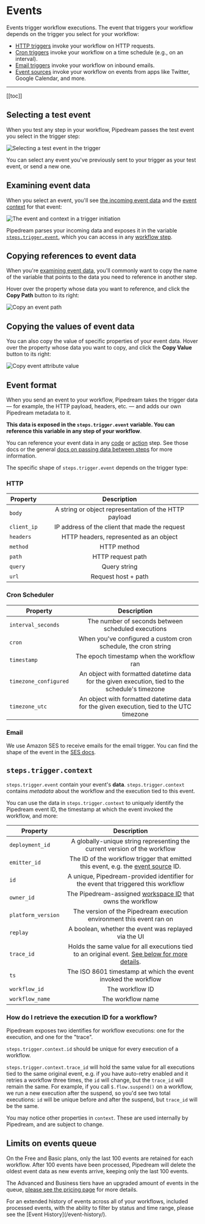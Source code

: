 
# Events

Events trigger workflow executions. The event that triggers your workflow depends on the trigger you select for your workflow:

- [HTTP triggers](/workflows/steps/triggers/#http) invoke your workflow on HTTP requests.
- [Cron triggers](/workflows/steps/triggers/#schedule) invoke your workflow on a time schedule (e.g., on an interval).
- [Email triggers](/workflows/steps/triggers/#email) invoke your workflow on inbound emails.
- [Event sources](/workflows/steps/triggers/#app-based-triggers) invoke your workflow on events from apps like Twitter, Google Calendar, and more.

---

[[toc]]

## Selecting a test event

When you test any step in your workflow, Pipedream passes the test event you select in the trigger step:

![Selecting a test event in the trigger](https://res.cloudinary.com/pipedreamin/image/upload/v1648758487/docs/components/CleanShot_2022-03-31_at_16.24.34_pb9jzt.png)

You can select any event you've previously sent to your trigger as your test event, or send a new one.

## Examining event data

When you select an event, you'll see [the incoming event data](#event-format) and the [event context](#steps-trigger-context) for that event:

![The event and context in a trigger initiation](https://res.cloudinary.com/pipedreamin/image/upload/v1648759141/docs/components/CleanShot_2022-03-31_at_16.30.37_jwwwdy.png)

Pipedream parses your incoming data and exposes it in the variable [`steps.trigger.event`](#event-format), which you can access in any [workflow step](/workflows/steps/).

## Copying references to event data

When you're [examining event data](#examining-event-data), you'll commonly want to copy the name of the variable that points to the data you need to reference in another step.

Hover over the property whose data you want to reference, and click the **Copy Path** button to its right:

![Copy an event path](https://res.cloudinary.com/pipedreamin/image/upload/v1648759215/docs/components/CleanShot_2022-03-31_at_16.39.56_lsus2o.gif)

## Copying the values of event data

You can also copy the value of specific properties of your event data. Hover over the property whose data you want to copy, and click the **Copy Value** button to its right:

![Copy event attribute value](https://res.cloudinary.com/pipedreamin/image/upload/v1648759275/docs/components/CleanShot_2022-03-31_at_16.41.02_xgzcsa.gif)

## Event format

When you send an event to your workflow, Pipedream takes the trigger data — for example, the HTTP payload, headers, etc. — and adds our own Pipedream metadata to it.

**This data is exposed in the `steps.trigger.event` variable. You can reference this variable in any step of your workflow**.

You can reference your event data in any [code](/code/) or [action](/components#actions) step. See those docs or the general [docs on passing data between steps](/workflows/steps/) for more information.

The specific shape of `steps.trigger.event` depends on the trigger type:

### HTTP

| Property    |                      Description                      |
| ----------- | :---------------------------------------------------: |
| `body`      | A string or object representation of the HTTP payload |
| `client_ip` |    IP address of the client that made the request     |
| `headers`   |        HTTP headers, represented as an object         |
| `method`    |                      HTTP method                      |
| `path`      |                   HTTP request path                   |
| `query`     |                     Query string                      |
| `url`       |                  Request host + path                  |

### Cron Scheduler

| Property              |                                           Description                                           |
| --------------------- | :---------------------------------------------------------------------------------------------: |
| `interval_seconds`    |                       The number of seconds between scheduled executions                        |
| `cron`                |                 When you've configured a custom cron schedule, the cron string                  |
| `timestamp`           |                            The epoch timestamp when the workflow ran                            |
| `timezone_configured` | An object with formatted datetime data for the given execution, tied to the schedule's timezone |
| `timezone_utc`        |    An object with formatted datetime data for the given execution, tied to the UTC timezone     |

### Email

We use Amazon SES to receive emails for the email trigger. You can find the shape of the event in the [SES docs](https://docs.aws.amazon.com/ses/latest/DeveloperGuide/receiving-email-notifications-contents.html).

## `steps.trigger.context`

`steps.trigger.event` contain your event's **data**. `steps.trigger.context` contains _metadata_ about the workflow and the execution tied to this event.

You can use the data in `steps.trigger.context` to uniquely identify the Pipedream event ID, the timestamp at which the event invoked the workflow, and more:

| Property           |                                                                     Description                                                                      |
| ------------------ | :--------------------------------------------------------------------------------------------------------------------------------------------------: |
| `deployment_id`    |                                      A globally-unique string representing the current version of the workflow                                       |
| `emitter_id`       |                            The ID of the workflow trigger that emitted this event, e.g. the [event source](/sources) ID.                             |
| `id`               |                                  A unique, Pipedream-provided identifier for the event that triggered this workflow                                  |
| `owner_id`         |                        The Pipedream-assigned [workspace ID](/workspaces/#finding-your-workspace-s-id) that owns the workflow                        |
| `platform_version` |                                         The version of the Pipedream execution environment this event ran on                                         |
| `replay`           |                                                 A boolean, whether the event was replayed via the UI                                                 |
| `trace_id`         | Holds the same value for all executions tied to an original event. [See below for more details](#how-do-i-retrieve-the-execution-id-for-a-workflow). |
| `ts`               |                                            The ISO 8601 timestamp at which the event invoked the workflow                                            |
| `workflow_id`      |                                                                   The workflow ID                                                                    |
| `workflow_name`    |                                                                  The workflow name                                                                   |

### How do I retrieve the execution ID for a workflow?

Pipedream exposes two identifies for workflow executions: one for the execution, and one for the "trace".

`steps.trigger.context.id` should be unique for every execution of a workflow.

`steps.trigger.context.trace_id` will hold the same value for all executions tied to the same original event, e.g. if you have auto-retry enabled and it retries a workflow three times, the `id` will change, but the `trace_id` will remain the same. For example, if you call `$.flow.suspend()` on a workflow, we run a new execution after the suspend, so you'd see two total executions: `id` will be unique before and after the suspend, but `trace_id` will be the same.

You may notice other properties in `context`. These are used internally by Pipedream, and are subject to change.

## Limits on events queue

On the Free and Basic plans, only the last 100 events are retained for each workflow. After 100 events have been processed, Pipedream will delete the oldest event data as new events arrive, keeping only the last 100 events.

The Advanced and Business tiers have an upgraded amount of events in the queue, [please see the pricing page](https://pipedream.com/pricing) for more details.

<Callout type="info" emoji="ℹ️">
For an extended history of events across all of your workflows, included processed events, with the ability to filter by status and time range, please see the [Event History](/event-history/).
</Callout>

